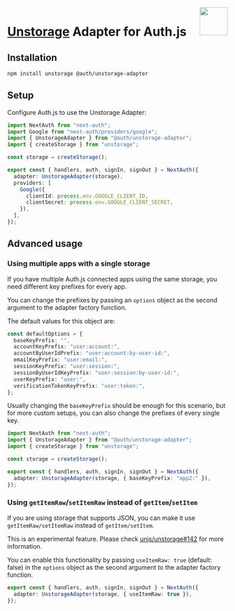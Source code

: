 <img align="right" src="/img/adapters/unstorage.svg" width="64" height="64" />

# <a href="https://unstorage.unjs.io/">Unstorage</a> Adapter for Auth.js

## Installation

```bash npm2yarn
npm install unstorage @auth/unstorage-adapter
```

## Setup

Configure Auth.js to use the Unstorage Adapter:

```ts filename="./auth.ts"
import NextAuth from "next-auth";
import Google from "next-auth/providers/google";
import { UnstorageAdapter } from "@auth/unstorage-adapter";
import { createStorage } from "unstorage";

const storage = createStorage();

export const { handlers, auth, signIn, signOut } = NextAuth({
  adapter: UnstorageAdapter(storage),
  providers: [
    Google({
      clientId: process.env.GOOGLE_CLIENT_ID,
      clientSecret: process.env.GOOGLE_CLIENT_SECRET,
    }),
  ],
});
```

## Advanced usage

### Using multiple apps with a single storage

If you have multiple Auth.js connected apps using the same storage, you need different key prefixes for every app.

You can change the prefixes by passing an `options` object as the second argument to the adapter factory function.

The default values for this object are:

```ts
const defaultOptions = {
  baseKeyPrefix: "",
  accountKeyPrefix: "user:account:",
  accountByUserIdPrefix: "user:account:by-user-id:",
  emailKeyPrefix: "user:email:",
  sessionKeyPrefix: "user:session:",
  sessionByUserIdKeyPrefix: "user:session:by-user-id:",
  userKeyPrefix: "user:",
  verificationTokenKeyPrefix: "user:token:",
};
```

Usually changing the `baseKeyPrefix` should be enough for this scenario, but for more custom setups, you can also change the prefixes of every single key.

```ts
import NextAuth from "next-auth";
import { UnstorageAdapter } from "@auth/unstorage-adapter";
import { createStorage } from "unstorage";

const storage = createStorage();

export const { handlers, auth, signIn, signOut } = NextAuth({
  adapter: UnstorageAdapter(storage, { baseKeyPrefix: "app2:" }),
});
```

### Using `getItemRaw`/`setItemRaw` instead of `getItem`/`setItem`

If you are using storage that supports JSON, you can make it use `getItemRaw/setItemRaw` instead of `getItem/setItem`.

This is an experimental feature. Please check [unjs/unstorage#142](https://github.com/unjs/unstorage/issues/142) for more information.

You can enable this functionality by passing `useItemRaw: true` (default: false) in the `options` object as the second argument to the adapter factory function.

```ts
export const { handlers, auth, signIn, signOut } = NextAuth({
  adapter: UnstorageAdapter(storage, { useItemRaw: true }),
});
```
